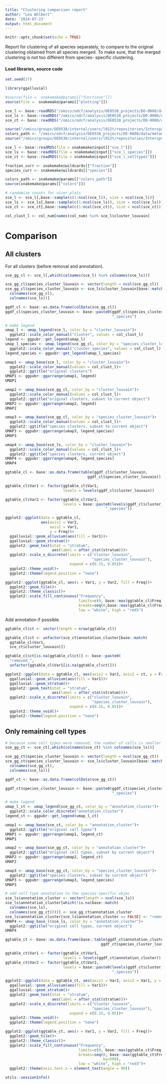 ```yaml
---
title: "Clustering comparison report"
author: "Lea Wölbert"
date: '2024-07-23'
output: html_document
---
```


```r
knitr::opts_chunk$set(echo = TRUE)
```

Report for clustering of all species separately, to compare to the original 
clustering obtained from all species merged.
To make sure, that the merged clustering is not too different from species-
specific clustering.

#### Load libraries, source code 

```r
set.seed(37)
```

```r
library(ggalluvial)
```

```r
#source(file =  snakemake@params[["functions"]])
source(file =  snakemake@params[["plotting"]])
```

```r

sce_l <- base::readRDS("/omics/odcf/analysis/OE0538_projects/DO-0008/data/scRNAseq/main_analysis/sce_objects/02_sce_anno/02_clst/sce_str-02")
sce_ls <- base::readRDS("/omics/odcf/analysis/OE0538_projects/DO-0008/data/scRNAseq/main_analysis/sce_objects/02_sce_anno/02_clst/comparison/sce_mcar_str-02")
sce_ct <- base::readRDS("/omics/odcf/analysis/OE0538_projects/DO-0008/data/scRNAseq/main_analysis/sce_objects/02_sce_anno/04_annc/03_sce/sce_str-04")

source("/omics/groups/OE0538/internal/users/l012t/repositories/Interspecies_BM_phd/code/source/plotting.R")
colors_path <- "/omics/odcf/analysis/OE0538_projects/DO-0008/data/metadata/colors/colors.txt"
source("/omics/groups/OE0538/internal/users/l012t/repositories/Interspecies_BM_phd/code/source/colors.R")
```

```r
sce_l <- base::readRDS(file = snakemake@input[["sce_l"]])
sce_ls <- base::readRDS(file = snakemake@input[["sce_l_species"]])
sce_ct <- base::readRDS(file = snakemake@input[["sce_l_celltypes"]])

fraction_curr <- snakemake@wildcards[["fraction"]]
species_curr <- snakemake@wildcards[["species"]]
```

```r
colors_path <- snakemake@params[["colors_path"]]
source(snakemake@params[["colors"]])

# randomize counts for nicer plots
sce_l <- sce_l[,base::sample(c(1:ncol(sce_l)), size = ncol(sce_l))]
sce_ls <- sce_ls[,base::sample(c(1:ncol(sce_ls)), size = ncol(sce_ls))]
sce_ct <- sce_ct[,base::sample(c(1:ncol(sce_ct)), size = ncol(sce_ct))]

col_clust_l <- col_num[names(col_num) %in% sce_l$cluster_louvain]
```

# Comparison

## All clusters

For all clusters (before removal and annotation).

```r
sce_gg_cl <- sce_l[,which(colnames(sce_l) %in% colnames(sce_ls))]

sce_gg_cl$species_cluster_louvain <- vector(length = ncol(sce_gg_cl))
sce_gg_cl$species_cluster_louvain <- sce_ls$cluster_louvain[base::match(
  colnames(sce_gg_cl),
  colnames(sce_ls))]

ggdf_cl <- base::as.data.frame(colData(sce_gg_cl))
ggdf_cl$species_cluster_louvain <- base::paste0(ggdf_cl$species_cluster_louvain, 
                                                "_species")
```

```r

# make legend
umap_l <- umap_legend(sce_l, color_by = "cluster_louvain")+
  ggplot2::scale_color_manual("cluster", values = col_clust_l)
legend <- ggpubr::get_legend(umap_l)
umap_l_species <- umap_legend(sce_gg_cl, color_by = "species_cluster_louvain")+
  ggplot2::scale_color_manual("cluster_species", values = col_clust_l)
legend_species <- ggpubr::get_legend(umap_l_species)

umap1 <- umap_base(sce_l, color_by = "cluster_louvain")+
  ggplot2::scale_color_manual(values = col_clust_l)+
  ggplot2::ggtitle("original clusters")
UMAP1 <- ggpubr::ggarrange(umap1, legend)
UMAP1

umap2 <- umap_base(sce_gg_cl, color_by = "cluster_louvain")+
  ggplot2::scale_color_manual(values = col_clust_l)+
  ggplot2::ggtitle("original clusters, subset to current object")
UMAP2 <- ggpubr::ggarrange(umap2, legend)
UMAP2

umap3 <- umap_base(sce_gg_cl, color_by = "species_cluster_louvain")+
  ggplot2::scale_color_manual(values = col_clust_l)+
  ggplot2::ggtitle("species clusters, subset to current object")
UMAP3 <- ggpubr::ggarrange(umap3, legend_species)
UMAP3

umap4 <- umap_base(sce_ls, color_by = "cluster_louvain")+
  ggplot2::scale_color_manual(values = col_clust_l)+
  ggplot2::ggtitle("species clusters, current object")
UMAP4 <- ggpubr::ggarrange(umap4, legend_species)
UMAP4
```

```r
ggtable_cl <- base::as.data.frame(table(ggdf_cl$cluster_louvain,
                                     ggdf_cl$species_cluster_louvain))

ggtable_cl$Var1 <- factor(ggtable_cl$Var1,
                          levels = levels(ggdf_cl$cluster_louvain))

ggtable_cl$Var2 <- factor(ggtable_cl$Var2, 
                          levels = base::paste0(levels(ggdf_cl$cluster_louvain),
                                             "_species"))
```

```r
ggplot2::ggplot(data = ggtable_cl,
                aes(axis1 = Var2,
                    axis2 = Var1, 
                    y = Freq))+
  ggalluvial::geom_alluvium(aes(fill = Var1))+
  ggalluvial::geom_stratum()+
  ggplot2::geom_text(stat = "stratum",
                     aes(label = after_stat(stratum)))+
  ggplot2::scale_x_discrete(limits = c("cluster_louvain", 
                                       "species_cluster_louvain"),
                             expand = c(0.15, 0.05))+
  ggplot2::theme_void()+
  ggplot2::theme(legend.position = "none")
```

```r
ggplot2::ggplot(ggtable_cl, aes(x = Var1, y = Var2, fill = Freq))+
  ggplot2::geom_tile()+
  ggplot2::theme_classic()+
  ggplot2::scale_fill_continuous("Frequency", 
                                 limits=c(0, base::max(ggtable_cl$Freq)),
                                 breaks=seq(0,base::max(ggtable_cl$Freq), by=500),
                                 low = "white", high = "red3")
```

Add annotation if possible.

```r
ggtable_cl$ct <- vector(length = nrow(ggtable_cl))

ggtable_cl$ct <- unfactor(sce_ct$annotation_cluster[base::match(
  ggtable_cl$Var1,
  sce_ct$cluster_louvain)])

ggtable_cl$ct[is.na(ggtable_cl$ct)] <- base::paste0(
  "removed_", 
  unfactor(ggtable_cl$Var1[is.na(ggtable_cl$ct)]))
```

```r
ggplot2::ggplot(data = ggtable_cl, aes(axis1 = Var2, axis2 = ct, y = Freq))+
  ggalluvial::geom_alluvium(aes(fill = Var1))+
  ggalluvial::geom_stratum()+
  ggplot2::geom_text(stat = "stratum",
                     aes(label = after_stat(stratum)))+
  ggplot2::scale_x_discrete(limits = c("cluster_louvain", 
                                       "species_cluster_louvain"),
                             expand = c(0.15, 0.05))+
  ggplot2::theme_void()+
  ggplot2::theme(legend.position = "none")
```

## Only remaining cell types

```r
# because some cell types were removed, the number of cells is smaller
sce_gg_ct <- sce_ct[,which(colnames(sce_ct) %in% colnames(sce_ls))]

sce_gg_ct$species_cluster_louvain <- vector(length = ncol(sce_gg_ct))
sce_gg_ct$species_cluster_louvain <- sce_ls$cluster_louvain[base::match(
  colnames(sce_gg_ct),
  colnames(sce_ls))]

ggdf_ct <- base::as.data.frame(colData(sce_gg_ct))

ggdf_ct$species_cluster_louvain <- base::paste0(ggdf_ct$species_cluster_louvain, 
                                                "_species")
```

```r

# make legend
umap_l_ct <- umap_legend(sce_gg_ct, color_by = "annotation_cluster")+
  ggplot2::scale_color_discrete("annotation_cluster")
legend_ct <- ggpubr::get_legend(umap_l_ct)

umap1 <- umap_base(sce_ct, color_by = "annotation_cluster")+
  ggplot2::ggtitle("original cell types")
UMAP1 <- ggpubr::ggarrange(umap1, legend_ct)
UMAP1

umap2 <- umap_base(sce_gg_ct, color_by = "annotation_cluster")+
  ggplot2::ggtitle("original cell types, subset by current object")
UMAP2 <- ggpubr::ggarrange(umap2, legend_ct)
UMAP2

umap3 <- umap_base(sce_gg_ct, color_by = "species_cluster_louvain")+
  ggplot2::ggtitle("species clusters, subset by current object")
UMAP3 <- ggpubr::ggarrange(umap3, legend_species)
UMAP3

# add cell type annotation to the species-specific objec
sce_ls$annotation_cluster <- vector(length = ncol(sce_ls))
sce_ls$annotation_cluster[which(!is.na(base::match(
  colnames(sce_ls),
  colnames(sce_gg_ct))))] <- sce_gg_ct$annotation_cluster
sce_ls$annotation_cluster[sce_ls$annotation_cluster == FALSE] <- "removed"
UMAP4 <- umap_base_l(sce_ls, color_by = "annotation_cluster")+
  ggplot2::ggtitle("original cell types, current object")
UMAP4
```

```r
ggtable_ct <- base::as.data.frame(base::table(ggdf_ct$annotation_cluster,
                                           ggdf_ct$species_cluster_louvain))

ggtable_ct$Var1 <- factor(ggtable_ct$Var1,
                          levels = levels(ggdf_ct$annotation_cluster))
ggtable_ct$Var2 <- factor(ggtable_ct$Var2, 
                          levels = base::paste0(levels(ggdf_ct$cluster_louvain),
                                                "_species"))
```

```r
ggplot2::ggplot(data = ggtable_ct, aes(axis1 = Var2, axis2 = Var1, y = Freq))+
  ggalluvial::geom_alluvium(aes(fill = Var1))+
  ggalluvial::geom_stratum()+
  ggplot2::geom_text(stat = "stratum",
                     aes(label = after_stat(stratum)))+
  ggplot2::scale_x_discrete(limits = c("cluster_louvain", 
                                       "species_cluster_louvain"),
                             expand = c(0.15, 0.05))+
  ggplot2::theme_void()+
  ggplot2::theme(legend.position = "none")
```

```r
ggplot2::ggplot(ggtable_ct, aes(x = Var1, y = Var2, fill = Freq))+
  ggplot2::geom_tile()+
  ggplot2::theme_classic()+
  ggplot2::scale_fill_continuous("Frequency", 
                                 limits=c(0, base::max(ggtable_ct$Freq)),
                                 breaks=seq(0, base::max(ggtable_ct$Freq), 
                                            by=500),
                                 low = "white", high = "red3")+
  ggplot2::theme(axis.text.x = element_text(angle = 90))
```

```r
utils::sessionInfo()
```
